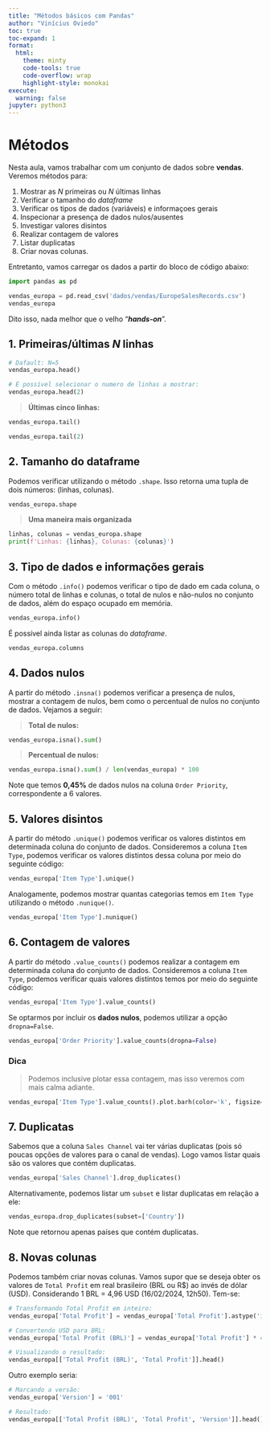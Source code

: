 ```yaml
---
title: "Métodos básicos com Pandas"
author: "Vinícius Oviedo"
toc: true
toc-expand: 1
format:
  html:
    theme: minty
    code-tools: true
    code-overflow: wrap
    highlight-style: monokai
execute:
  warning: false
jupyter: python3
---
```


# Métodos

Nesta aula, vamos trabalhar com um conjunto de dados sobre **vendas**. Veremos métodos para:

1. Mostrar as *N* primeiras ou *N* últimas linhas 
2. Verificar o tamanho do *dataframe*
3. Verificar os tipos de dados (variáveis) e informaçoes gerais
4. Inspecionar a presença de dados nulos/ausentes
5. Investigar valores disintos
6. Realizar contagem de valores
7. Listar duplicatas
8. Criar novas colunas.

Entretanto, vamos carregar os dados a partir do bloco de código abaixo:

```python
import pandas as pd

vendas_europa = pd.read_csv('dados/vendas/EuropeSalesRecords.csv')
vendas_europa
```

Dito isso, nada melhor que o velho "***hands-on***".

## 1. Primeiras/últimas *N* linhas

```python
# Dafault: N=5
vendas_europa.head()
```

```python
# É possível selecionar o numero de linhas a mostrar:
vendas_europa.head(2)
```

> **Últimas cinco linhas:**

```python
vendas_europa.tail()
```

```python
vendas_europa.tail(2)
```

## 2. Tamanho do dataframe

Podemos verificar utilizando o método `.shape`. Isso retorna uma tupla de dois números: (linhas, colunas).

```python
vendas_europa.shape
```

> **Uma maneira mais organizada**

```python
linhas, colunas = vendas_europa.shape
print(f'Linhas: {linhas}, Colunas: {colunas}')
```

## 3. Tipo de dados e informações gerais

Com o método `.info()` podemos verificar o tipo de dado em cada coluna, o número total de linhas e colunas, o total de nulos e não-nulos no conjunto de dados, além do espaço ocupado em memória.

```python
vendas_europa.info()
```

É possível ainda listar as colunas do *dataframe*.

```python
vendas_europa.columns
```

## 4. Dados nulos

A partir do método `.insna()` podemos verificar a presença de nulos, mostrar a contagem de nulos, bem como o percentual de nulos no conjunto de dados. Vejamos a seguir:

> **Total de nulos:** 

```python
vendas_europa.isna().sum()
``` 

> **Percentual de nulos:** 

```python
vendas_europa.isna().sum() / len(vendas_europa) * 100
``` 

Note que temos **0,45%** de dados nulos na coluna `Order Priority`, correspondente a 6 valores.

## 5. Valores disintos

A partir do método `.unique()` podemos verificar os valores distintos em determinada coluna do conjunto de dados. Consideremos a coluna `Item Type`, podemos verificar os valores distintos dessa coluna por meio do seguinte código:

```python
vendas_europa['Item Type'].unique()
```

Analogamente, podemos mostrar quantas categorias temos em `Item Type` utilizando o método `.nunique()`.

```python
vendas_europa['Item Type'].nunique()
```

## 6. Contagem de valores

A partir do método `.value_counts()` podemos realizar a contagem em determinada coluna do conjunto de dados. Consideremos a coluna `Item Type`, podemos verificar quais valores distintos temos por meio do seguinte código:

```python
vendas_europa['Item Type'].value_counts()
```

Se optarmos por incluir os **dados nulos**, podemos utilizar a opção `dropna=False`.

```python
vendas_europa['Order Priority'].value_counts(dropna=False)
```

### Dica
> Podemos inclusive plotar essa contagem, mas isso veremos com mais calma adiante.

```python
vendas_europa['Item Type'].value_counts().plot.barh(color='k', figsize=(6,4))
```

## 7. Duplicatas

Sabemos que a coluna `Sales Channel` vai ter várias duplicatas (pois só poucas opções de valores para o canal de vendas). Logo vamos listar quais são os valores que contém duplicatas.

```python
vendas_europa['Sales Channel'].drop_duplicates()
```

Alternativamente, podemos listar um `subset` e listar duplicatas em relação a ele:

```python
vendas_europa.drop_duplicates(subset=['Country'])
```

Note que retornou apenas países que contém duplicatas.

## 8. Novas colunas

Podemos também criar novas colunas. Vamos supor que se deseja obter os valores de `Total Profit` em real brasileiro (BRL ou R\$) ao invés de dólar (USD). Considerando 1 BRL = 4,96 USD (16/02/2024, 12h50). Tem-se:

```python
# Transformando Total Profit em inteiro:
vendas_europa['Total Profit'] = vendas_europa['Total Profit'].astype('int') 

# Convertendo USD para BRL:
vendas_europa['Total Profit (BRL)'] = vendas_europa['Total Profit'] * 4.96

# Visualizando o resultado:
vendas_europa[['Total Profit (BRL)', 'Total Profit']].head()
```

Outro exemplo seria:

```python
# Marcando a versão:
vendas_europa['Version'] = '001'

# Resultado:
vendas_europa[['Total Profit (BRL)', 'Total Profit', 'Version']].head()
```